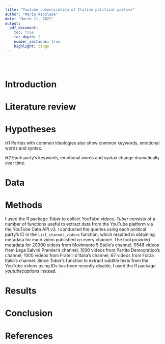 ```yaml
---
title: "Youtube communication of Italian political parties"
author: "Maria Ascolese"
date: "March 11, 2022"
output:
  pdf_document:
    toc: true
    toc_depth: 2
    number_sections: true
    highlight: tango
---
```


```r

```

<br> 

# Introduction



# Literature review



# Hypotheses

*H1* Parties with common ideologies also show common keywords, emotional words and syntax.

*H2* Each party's keywords, emotional words and syntax change dramatically over time.


# Data



# Methods
I used the R package *Tuber* to collect YouTube videos. *Tuber* consists of a number of functions useful to extract data from the YouTube platform via the YouTube Data API v3. I conducted the queries using each political party's ID in the `list_channel_videos` function, which resulted in obtaining metadata for each video published on every channel. The tool provided metadata for 20000 videos from Movimento 5 Stelle's channel; 9548 videos from Lega Salvini Premier's channel; 1000 videos from Partito Democratico's channel; 1000 videos from Fratelli d'Italia's channel; 67 videos from Forza Italia's channel. Since *Tuber*'s function to extract subtitle texts from the YouTube videos using IDs has been recently disable, I used the R package *youtubecaptions* instead.



# Results



# Conclusion



# References
